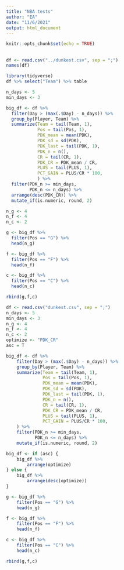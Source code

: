 ```yaml
---
title: "NBA tests"
author: "EA"
date: "11/6/2021"
output: html_document
---
```


```r
knitr::opts_chunk$set(echo = TRUE)
```

##

```r
df <- read.csv("../dunkest.csv", sep = ";")
names(df)
```

```r
library(tidyverse)
df %>% select("Team") %>% table
```

```r
n_days <- 5
min_days <- 3

big_df <- df %>%
  filter(Day > (max(.$Day) - n_days)) %>% 
  group_by(Player, Team) %>%
  summarize(Team = tail(Team, 1),
            Pos = tail(Pos, 1),
            PDK_mean = mean(PDK),
            PDK_sd = sd(PDK),
            PDK_last = tail(PDK, 1),
            PDK_n = n(),
            CR = tail(CR, 1),
            PDK_CR = PDK_mean / CR,
            PLUS = tail(PLUS, 1),
            PCT_GAIN = PLUS/CR * 100,
            ) %>%
  filter(PDK_n >= min_days,
         PDK_n <= n_days) %>% 
  arrange(desc(PDK_CR)) %>% 
  mutate_if(is.numeric, round, 2)

n_g <- 4
n_f <- 4
n_c <- 2

g <- big_df %>%
  filter(Pos == "G") %>%
  head(n_g)

f <- big_df %>%
  filter(Pos == "F") %>%
  head(n_f)

c <- big_df %>%
  filter(Pos == "C") %>%
  head(n_c)

rbind(g,f,c)
```


```r
df <- read.csv("dunkest.csv", sep = ";")
n_days <- 5
min_days <- 3
n_g <- 4
n_f <- 4
n_c <- 2
optimize <- "PDK_CR"
asc = T

big_df <- df %>%
    filter(Day > (max(.$Day) - n_days)) %>% 
    group_by(Player, Team) %>%
    summarize(Team = tail(Team, 1),
              Pos = tail(Pos, 1),
              PDK_mean = mean(PDK),
              PDK_sd = sd(PDK),
              PDK_last = tail(PDK, 1),
              PDK_n = n(),
              CR = tail(CR, 1),
              PDK_CR = PDK_mean / CR,
              PLUS = tail(PLUS, 1),
              PCT_GAIN = PLUS/CR * 100,
    ) %>%
    filter(PDK_n >= min_days,
           PDK_n <= n_days) %>% 
    mutate_if(is.numeric, round, 2)

big_df <- if (asc) {
    big_df %>% 
        arrange(optimize)
} else {
    big_df %>% 
        arrange(desc(optimize))
}

g <- big_df %>%
    filter(Pos == "G") %>%
    head(n_g)

f <- big_df %>%
    filter(Pos == "F") %>%
    head(n_f)

c <- big_df %>%
    filter(Pos == "C") %>%
    head(n_c)

rbind(g,f,c)

```





